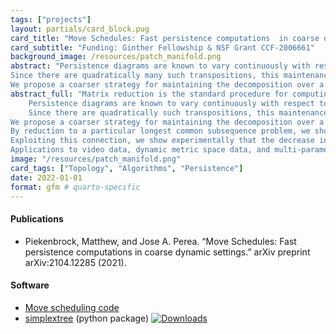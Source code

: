 ```yaml
---
tags: ["projects"]
layout: partials/card_block.pug
card_title: "Move Schedules: Fast persistence computations  in coarse dynamic settings"
card_subtitle: "Funding: Ginther Fellowship & NSF Grant CCF-2006661"
background_image: /resources/patch_manifold.png
abstract: "Persistence diagrams are known to vary continuously with respect to their input, motivating the  study of their computation for time-varying filtered complexes. Computationally, simulating persistence dynamically can be reduced to maintaining a valid decomposition under adjacent transpositions in the filtration order. 
Since there are quadratically many such transpositions, this maintenance procedure exhibits limited scalability and often is too fine for many applications. 
We propose a coarser strategy for maintaining the decomposition over a 1-parameter family of filtrations that requires only subquadratic time and linear space to construct."
abstract_full: "Matrix reduction is the standard procedure for computing the persistent homology of a filtered simplicial complex with $m$ simplices. Its output is a particular decomposition of the total boundary matrix, from which the persistence diagrams and generating cycles are derived. 
	Persistence diagrams are known to vary continuously with respect to their input, motivating the  study of their computation for time-varying filtered complexes. Computationally, simulating persistence dynamically can be reduced to maintaining a valid decomposition under adjacent transpositions in the filtration order. 
	Since there are quadratically such transpositions, this maintenance procedure exhibits limited scalability and often is too fine for many applications. 
We propose a coarser strategy for maintaining the decomposition over a 1-parameter family of filtrations that requires only superlinear time and linear space to construct. 
By reduction to a particular longest common subsequence problem, we show the storage needed to employ this strategy is actually sublinear in expectation. 
Exploiting this connection, we show experimentally that the decrease in operations to compute diagrams across a family of filtrations, is proportional to the difference between the expected quadratic number of states and the proposed sublinear coarsening.
Applications to video data, dynamic metric space data, and multi-parameter persistence are also presented."
image: "/resources/patch_manifold.png"
card_tags: ["Topology", "Algorithms", "Persistence"]
date: 2022-01-01
format: gfm # quarto-specific 
---
```


:::{.flex .items-center .px-2 .py-1 .bg-gray-100}
<h4 class="font-bold bg-gray-100"> Publications </h4>
:::

:::{.p-2 .overflow-auto .px-4 .py-2 .bg-white-100}
:::{.prose-md .lisc-desc .text-sm .space-y-2}
- Piekenbrock, Matthew, and Jose A. Perea. "Move Schedules: Fast persistence computations in coarse dynamic settings." arXiv preprint arXiv:2104.12285 (2021).
:::
:::

:::{.flex .items-center .px-2 .py-1 .bg-gray-100}
<h4 class="font-bold bg-gray-100"> Software </h4>
:::

:::{.p-2 .overflow-auto .px-4 .py-2 .bg-white-100}
:::{.prose-md .lisc-desc .text-sm .space-y-2}
- [Move scheduling code](https://github.com/peekxc/move_schedules)
- [simplextree](https://github.com/peekxc/simplextree) (python package) [![Downloads](https://static.pepy.tech/badge/simplextree)](https://pepy.tech/project/simplextree){.float-right}
:::
:::
